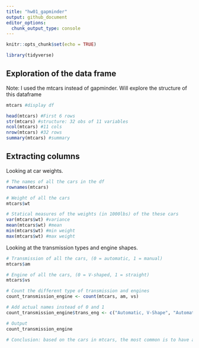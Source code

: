 ```yaml
---
title: "hw01_gapminder"
output: github_document
editor_options: 
  chunk_output_type: console
---
```


```r
knitr::opts_chunk$set(echo = TRUE)

library(tidyverse)
```

## Exploration of the data frame

Note: I used the mtcars instead of gapminder.
Will explore the structure of this dataframe

```r
mtcars #display df

head(mtcars) #First 6 rows
str(mtcars) #structure: 32 obs of 11 variables
ncol(mtcars) #11 cols
nrow(mtcars) #32 rows
summary(mtcars) #summary
```

## Extracting columns

Looking at car weights.

```r
# The names of all the cars in the df
rownames(mtcars)

# Weight of all the cars
mtcars$wt

# Statical measures of the weights (in 1000lbs) of the these cars
var(mtcars$wt) #variance
mean(mtcars$wt) #mean
min(mtcars$wt) #min weight
max(mtcars$wt) #max weight
```

Looking at the transmission types and engine shapes.

```r
# Transmission of all the cars, (0 = automatic, 1 = manual)
mtcars$am

# Engine of all the cars, (0 = V-shaped, 1 = straight)
mtcars$vs

# Count the different type of transmission and engines
count_transmission_engine <- count(mtcars, am, vs)

# Add actual names instead of 0 and 1
count_transmission_engine$trans_eng <- c("Automatic, V-Shape", "Automatic, Straight", "Manual, V-Shape", "Manual, Straight")

# Output
count_transmission_engine

# Conclusion: based on the cars in mtcars, the most common is to have an automatic transmission with a V shaped engine
```